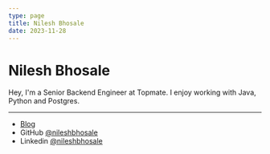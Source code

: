 ```yaml
---
type: page
title: Nilesh Bhosale
date: 2023-11-28
---
```


# Nilesh Bhosale

Hey, I'm a Senior Backend Engineer at Topmate. I enjoy working with Java, Python and Postgres. 


---

- <a href="http://nileshbhosale.com/blog">Blog</a>
- GitHub [@nileshbhosale](https://github.com/nileshbhosale)
- Linkedin [@nileshbhosale](https://www.linkedin.com/in/nileshbhosale/)
